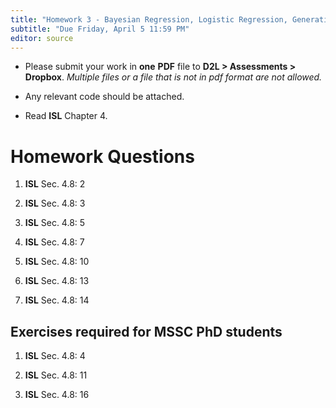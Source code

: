 ```yaml
---
title: "Homework 3 - Bayesian Regression, Logistic Regression, Generative Models"
subtitle: "Due Friday, April 5 11:59 PM"
editor: source
---
```



::: {.hidden}
\def\bx{\mathbf{x}}
\def\bg{\mathbf{g}}
\def\bw{\mathbf{w}}
\def\bb{\mathbf{b}}
\def\bu{\mathbf{u}}
\def\bbeta{\boldsymbol \beta}
\def\bgamma{\boldsymbol \gamma}
\def\bep{\boldsymbol \epsilon}
\def\bH{\mathbf{H}}
\def\bX{\mathbf{X}}
\def\by{\mathbf{y}}
\def\bH{\mathbf{H}}
\def\bI{\mathbf{I}}
\def\bS{\mathbf{S}}
\def\bU{\mathbf{U}}
\def\bV{\mathbf{V}}
\def\bW{\mathbf{W}}
\def\bD{\mathbf{D}}
\def\T{\text{T}}
\def\cov{\mathrm{Cov}}
\def\cor{\mathrm{Corr}}
\def\var{\mathrm{Var}}
\def\E{\mathrm{E}}
\def\bmu{\boldsymbol \mu}
<!-- \DeclareMathOperator*{\argmin}{arg\,min} -->
\def\Trace{\text{Trace}}
:::

- Please submit your work in **one** **PDF** file to **D2L \> Assessments \> Dropbox**. *Multiple files or a file that is not in pdf format are not allowed.*

- Any relevant code should be attached.

- Read **ISL** Chapter 4.



# Homework Questions

1. **ISL** Sec. 4.8: 2

2. **ISL** Sec. 4.8: 3

3. **ISL** Sec. 4.8: 5

4. **ISL** Sec. 4.8: 7

5. **ISL** Sec. 4.8: 10

6. **ISL** Sec. 4.8: 13

7. **ISL** Sec. 4.8: 14

## Exercises required for MSSC PhD students

1. **ISL** Sec. 4.8: 4

2. **ISL** Sec. 4.8: 11

3. **ISL** Sec. 4.8: 16

